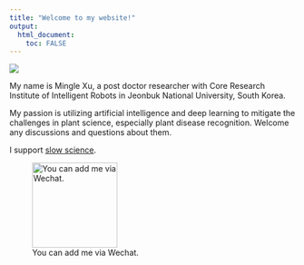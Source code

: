 ```yaml
---
title: "Welcome to my website!"
output: 
  html_document:
    toc: FALSE
---
```


![](./data/Mingle.jpg)

My name is Mingle Xu, a post doctor researcher with Core Research Institute of Intelligent Robots
in Jeonbuk National University, South Korea.

My passion is utilizing artificial intelligence and deep learning to mitigate the challenges in plant science, especially plant disease recognition.
Welcome any discussions and questions about them.

I support [slow science](https://en.wikipedia.org/wiki/Slow_science).

![You can add me via Wechat.](./data/wechat.jpg){width="150px"}